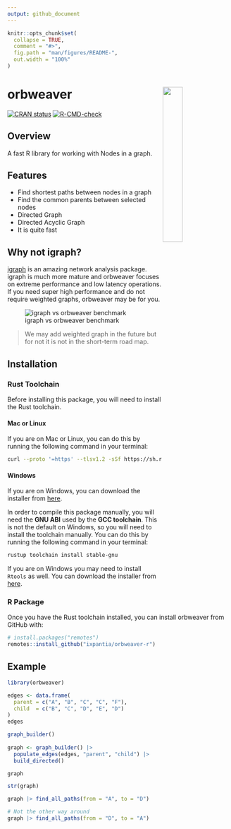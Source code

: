 ```yaml
---
output: github_document
---
```


<!-- README.md is generated from README.Rmd. Please edit that file -->

```r
knitr::opts_chunk$set(
  collapse = TRUE,
  comment = "#>",
  fig.path = "man/figures/README-",
  out.width = "100%"
)
```

# orbweaver <a><img src="https://storage.googleapis.com/ix-paquetes-internos/logo-orbweaver.png" align="right" width="30%"></a>

<!-- badges: start -->
[![CRAN status](https://www.r-pkg.org/badges/version/orbweaver)](https://cran.r-project.org/package=orbweaver)
[![R-CMD-check](https://github.com/ixpantia/orbweaver/actions/workflows/check-full.yaml/badge.svg)](https://github.com/ixpantia/orbweaver/actions/workflows/check-full.yaml)
<!-- badges: end -->

## Overview

A fast R library for working with Nodes in a graph.

## Features

 - Find shortest paths between nodes in a graph
 - Find the common parents between selected nodes
 - Directed Graph
 - Directed Acyclic Graph
 - It is quite fast

## Why not igraph?

[igraph](https://igraph.org/) is an amazing network analysis package.
igraph is much more mature and orbweaver focuses on extreme performance
and low latency operations. If you need super high performance
and do not require weighted graphs, orbweaver may be for you.

![igraph vs orbweaver benchmark](man/figures/benchmark.png)

> We may add weighted graph in the future but for not
> it is not in the short-term road map.

## Installation

### Rust Toolchain

Before installing this package, you will need to install the
Rust toolchain. 

#### Mac or Linux

If you are on Mac or Linux, you can do this
by running the following command in your terminal:

```bash
curl --proto '=https' --tlsv1.2 -sSf https://sh.rustup.rs | sh
```

#### Windows

If you are on Windows, you can download the installer from
[here](https://www.rust-lang.org/tools/install).

In order to compile this package manually, you will need the
**GNU ABI** used by the **GCC toolchain**. This is not the
default on Windows, so you will need to install the
toolchain manually. You can do this by running the following
command in your terminal:

```bash
rustup toolchain install stable-gnu
```

If you are on Windows you may need to install `Rtools` as
well. You can download the installer from
[here](https://cran.r-project.org/bin/windows/Rtools/).

### R Package

Once you have the Rust toolchain installed, you can install
orbweaver from GitHub with:

```R
# install.packages("remotes")
remotes::install_github("ixpantia/orbweaver-r")
```

## Example

```r
library(orbweaver)

edges <- data.frame(
  parent = c("A", "B", "C", "C", "F"),
  child  = c("B", "C", "D", "E", "D")
)
edges

graph_builder()
  
graph <- graph_builder() |>
  populate_edges(edges, "parent", "child") |>
  build_directed()

graph

str(graph)

graph |> find_all_paths(from = "A", to = "D")

# Not the other way around
graph |> find_all_paths(from = "D", to = "A")
```

